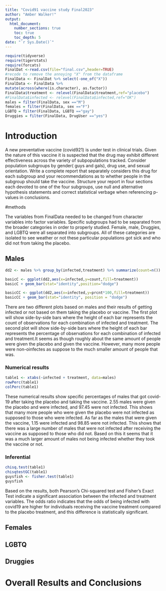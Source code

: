 ```yaml
---
title: "Covid91 vaccine study Final2023"
author: "Amber Walker!"
output: 
  html_document:
    number_sections: true
    toc: true
    toc_depth: 5
date: "`r Sys.Date()`" 
---
```


```r
require(tidyverse)
require(tigerstats)
require(forcats)
FinalDat <-read.csv(file="final.csv",header=TRUE)
#recode to remove the annoying "X" from the dataframe
FinalData <- FinalDat %>% select(-one_of("X"))
FinalData <- FinalData %>%
mutate(across(where(is.character), as.factor))
FinalData$treatment <- relevel(FinalData$treatment,ref="placebo")
#FinalData$infected <- relevel(FinalData$infected,ref="OK")
males = filter(FinalData, sex =="M")
females = filter(FinalData, sex =="F")
LGBTQ = filter(FinalData, LGBTQ =="gay")
Druggies = filter(FinalData, DrugUser =="yes")
```

# Introduction

A new preventative vaccine (covid921) is under test in clinical trials. Given the nature of this vaccine it is suspected that the drug may exhibit different effectiveness across the variety of subpopulations tracked. Consider population subgroups by gender( guys and gals), drug use, and sexual orientation. Write a complete report that separately considers this drug for each subgroup and your recommendations as to whether people in the subgroup should take the vaccine. Structure your report in four sections each devoted to one of the four subgroups, use null and alternative hypothesis statements and correct statistical verbage when referencing p-values in conclusions.

#methods

The variables from FinalData needed to be changed from character variables into factor variables. Specific subgroups had to be separated from the broader categories in order to properly studied. Female, male, Druggies, and LGBTQ were all separated into subgroups. All of these categories are isolated to see weather or not these particular populations got sick and who did not from taking the placebo.

## Males

```r
dd2 <- males %>% group_by(infected,treatment) %>% summarize(count=n()) %>% mutate(prcnt=count/sum(count))

basicC <- ggplot(dd2,aes(x=infected,y=count,fill=treatment))
basicC + geom_bar(stat="identity",position="dodge")

basicCC <- ggplot(dd2,aes(x=infected,y=prcnt*100,fill=treatment)) 
basicCC + geom_bar(stat="identity", position = "dodge")
```
There are two different plots based on males and their results of getting infected or not based on them taking the placebo or vaccine. The first plot will show side-by-side bars where the height of each bar represents the count of observations for each combination of infected and treatment. The second plot will show side-by-side bars where the height of each bar represents the percentage of observations for each combination of infected and treatment.It seems as though roughly about the same amount of people were given the placebo and given the vaccine. However, many more people were non-oinfectes as suppose to the much smaller amount of people that was. 

### Numerical results

```r
table1 <- xtabs(~infected + treatment, data=males)
rowPerc(table1)
colPerc(table1)
```

These numerical results show specific percentages of males that got covid-19 after taking the placebo and taking the vaccine. 2.55 males were given the placebo and were infected, and 97.45 were not infected. This shows that many more people who were given the placebo were not infected as supposed to those who were infected. As far as the males that were given the vaccine, 1.15 were infected and 98.85 were not infected. This shows that there was a large number of males that were not infected after receiving the vaccine as supposed to those who did not. Based on this it seems that it was a much larger amount of males not being infected whether they took the vaccine or not. 

### Inferential 


```r
chisq.test(table1)
chisqtestGC(table1)
guysfish <- fisher.test(table1)
guysfish
```
Based on the results, both Pearson's Chi-squared test and Fisher's Exact Test indicate a significant association between the infected and treatment variables. The odds ratio indicates that the odds of being infected with covid19 are higher for individuals receiving the vaccine treatment compared to the placebo treatment, and this difference is statistically significant.



## Females

## LGBTQ

## Druggies

# Overall Results and Conclusions
